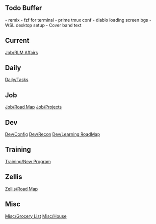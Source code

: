 == Todo Buffer ==
- remix
- fzf for terminal
- prime tmux conf
- diablo loading screen bgs
- WSL desktop setup
- Cover band text

== Current ==
[[Job/RLM Affairs]]

== Daily ==
[[Daily/Tasks]]

== Job ==
[[Job/Road Map]]
[[Job/Projects]]

== Dev ==
[[Dev/Config]]
[[Dev/Recon]]
[[Dev/Learning RoadMap]]

== Training ==
[[Training/New Program]]

== Zellis ==
[[Zellis/Road Map]]

== Misc ==
[[Misc/Grocery List]]
[[Misc/House]]

